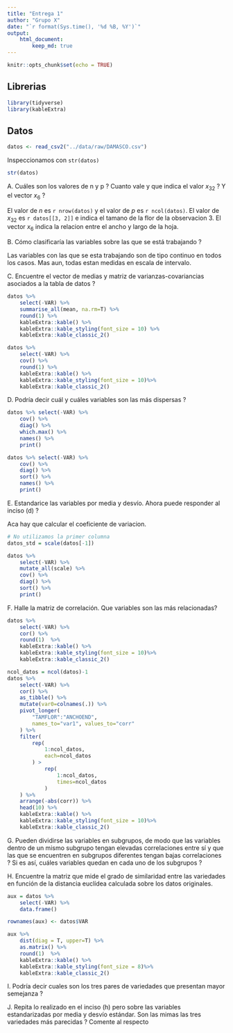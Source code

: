 ```yaml
---
title: "Entrega 1"
author: "Grupo X"
date: "`r format(Sys.time(), '%d %B, %Y')`"
output: 
    html_document:
        keep_md: true
---
```



```r
knitr::opts_chunk$set(echo = TRUE)
```

## Librerias

```r
library(tidyverse)
library(kableExtra)
```

## Datos

```r
datos <- read_csv2("../data/raw/DAMASCO.csv")
```

Inspeccionamos con `str(datos)`

```r
str(datos)
```


A. Cuáles son los valores de n y p ? Cuanto vale y que indica el valor $x_{32}$ ? Y el vector $x_6$ ?


El valor de $n$ es `r nrow(datos)` y el valor de $p$ es `r ncol(datos)`. El
valor de $x_{32}$ es `r datos[[3, 2]]` e indica el tamano de la flor de la 
observacion 3. El vector $x_6$ indica la relacion entre el ancho y largo de la 
hoja.

B. Cómo clasificaría las variables sobre las que se está trabajando ?


Las variables con las que se esta trabajando son de tipo continuo en todos los 
casos. Mas aun, todas estan medidas en escala de intervalo.


C. Encuentre el vector de medias y matriz de varianzas-covariancias asociados a la tabla de datos ?


```r
datos %>% 
    select(-VAR) %>% 
    summarise_all(mean, na.rm=T) %>% 
    round(1) %>% 
    kableExtra::kable() %>% 
    kableExtra::kable_styling(font_size = 10) %>% 
    kableExtra::kable_classic_2()

```


```r
datos %>% 
    select(-VAR) %>%  
    cov() %>%  
    round(1) %>% 
    kableExtra::kable() %>% 
    kableExtra::kable_styling(font_size = 10)%>% 
    kableExtra::kable_classic_2() 
```

D. Podría decir cuál y cuáles variables son las más dispersas ?


```r
datos %>% select(-VAR) %>%
    cov() %>%
    diag() %>% 
    which.max() %>% 
    names() %>% 
    print()

```

```r
datos %>% select(-VAR) %>%
    cov() %>%
    diag() %>% 
    sort() %>% 
    names() %>% 
    print()
```

E. Estandarice las variables por media y desvío. Ahora puede responder al inciso (d) ?

Aca hay que calcular el coeficiente de variacion.

```r
# No utilizamos la primer columna
datos_std = scale(datos[-1])
```

```r
datos %>% 
    select(-VAR) %>%
    mutate_all(scale) %>% 
    cov() %>%
    diag() %>% 
    sort() %>% 
    print()
```

F. Halle la matriz de correlación. Que variables son las más relacionadas?

```r
datos %>% 
    select(-VAR) %>%
    cor() %>% 
    round(1)  %>% 
    kableExtra::kable() %>% 
    kableExtra::kable_styling(font_size = 10)%>% 
    kableExtra::kable_classic_2()
```


```r
ncol_datos = ncol(datos)-1
datos %>% 
    select(-VAR) %>%
    cor() %>% 
    as_tibble() %>% 
    mutate(var0=colnames(.)) %>% 
    pivot_longer(
        "TAMFLOR":"ANCHOEND", 
        names_to="var1", values_to="corr"
    ) %>% 
    filter(
        rep(
            1:ncol_datos,
            each=ncol_datos
        ) > 
            rep(
                1:ncol_datos,
                times=ncol_datos
            )
    ) %>% 
    arrange(-abs(corr)) %>% 
    head(10) %>% 
    kableExtra::kable() %>% 
    kableExtra::kable_styling(font_size = 10)%>% 
    kableExtra::kable_classic_2()
```


G. Pueden dividirse las variables en subgrupos, de modo que las variables dentro de un mismo subgrupo tengan elevadas correlaciones entre sí y que las que se encuentren en subgrupos diferentes tengan bajas correlaciones ? Si es así, cuáles variables quedan en cada uno de los subgrupos ?


H. Encuentre la matriz que mide el grado de similaridad entre las variedades en función de la distancia euclídea calculada sobre los datos originales.

```r
aux = datos %>% 
    select(-VAR) %>% 
    data.frame()

rownames(aux) <- datos$VAR

aux %>% 
    dist(diag = T, upper=T) %>% 
    as.matrix() %>% 
    round(1)  %>% 
    kableExtra::kable() %>% 
    kableExtra::kable_styling(font_size = 8)%>% 
    kableExtra::kable_classic_2()

```

I. Podría decir cuales son los tres pares de variedades que presentan mayor semejanza ?


J. Repita lo realizado en el inciso (h) pero sobre las variables estandarizadas por media y desvío estándar.
Son las mimas las tres variedades más parecidas ? Comente al respecto